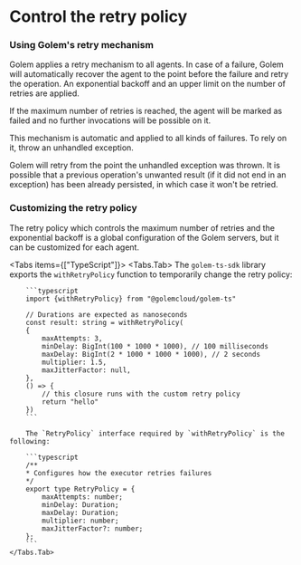 # Control the retry policy

### Using Golem's retry mechanism

Golem applies a retry mechanism to all agents. In case of a failure, Golem will automatically recover the agent to the point before the failure and retry the operation. An exponential backoff and an upper limit on the number of retries are applied.

If the maximum number of retries is reached, the agent will be marked as failed and no further invocations will be possible on it.

This mechanism is automatic and applied to all kinds of failures. To rely on it, throw an unhandled exception.

<Callout type="warning">
    Golem will retry from the point the unhandled exception was thrown. It is possible that a previous operation's
    unwanted result (if it did not end in an exception) has been already persisted, in which case it won't be retried.
</Callout>

### Customizing the retry policy

The retry policy which controls the maximum number of retries and the exponential backoff is a global configuration of the Golem servers, but it can be customized for each agent.

<Tabs items={["TypeScript"]}>
    <Tabs.Tab>
        The `golem-ts-sdk` library exports the `withRetryPolicy` function to temporarily change the retry policy:

        ```typescript
        import {withRetryPolicy} from "@golemcloud/golem-ts"

        // Durations are expected as nanoseconds
        const result: string = withRetryPolicy(
        {
            maxAttempts: 3,
            minDelay: BigInt(100 * 1000 * 1000), // 100 milliseconds
            maxDelay: BigInt(2 * 1000 * 1000 * 1000), // 2 seconds
            multiplier: 1.5,
            maxJitterFactor: null,
        },
        () => {
            // this closure runs with the custom retry policy
            return "hello"
        })
        ```

        The `RetryPolicy` interface required by `withRetryPolicy` is the following:

        ```typescript
        /**
        * Configures how the executor retries failures
        */
        export type RetryPolicy = {
            maxAttempts: number;
            minDelay: Duration;
            maxDelay: Duration;
            multiplier: number;
            maxJitterFactor?: number;
        };
        ```
    </Tabs.Tab>
</Tabs>